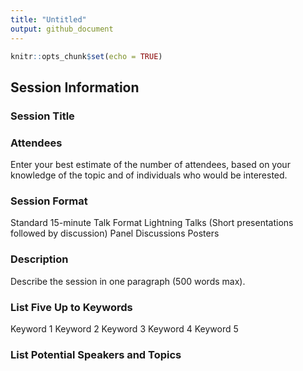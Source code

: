 ```yaml
---
title: "Untitled"
output: github_document
---
```


```r
knitr::opts_chunk$set(echo = TRUE)
```

## Session Information

### Session Title


### Attendees 

Enter your best estimate of the number of attendees, based on your knowledge of the topic and of individuals who would be interested.


### Session Format 
 Standard 15-minute Talk Format
 Lightning Talks (Short presentations followed by discussion)
 Panel Discussions
 Posters


### Description 

Describe the session in one paragraph (500 words max).


### List Five Up to Keywords
Keyword 1 
Keyword 2
Keyword 3
Keyword 4
Keyword 5


### List Potential Speakers and Topics 
